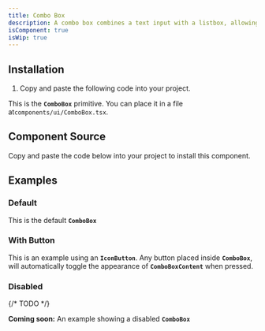 ```yaml
---
title: Combo Box
description: A combo box combines a text input with a listbox, allowing users to filter a list of options to items matching a query.
isComponent: true
isWip: true
---
```


## Installation

1. Copy and paste the following code into your project.

This is the **`ComboBox`** primitive. You can place it in a file at`components/ui/ComboBox.tsx`.

## Component Source

Copy and paste the code below into your project to install this component.

<ComponentSource src="../../packages/ui/src/ComboBox.tsx" />

## Examples

### Default

This is the default **`ComboBox`**

<ComponentExample name="Combobox" story="default" />

### With Button

This is an example using an **`IconButton`**. Any button placed inside **`ComboBox`**, will automatically toggle the appearance of **`ComboBoxContent`** when pressed.

<ComponentExample name="Combobox" story="with-button" />

### Disabled

{/* TODO */}

**Coming soon:** An example showing a disabled **`ComboBox`**
